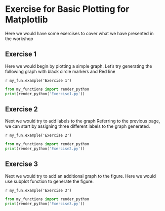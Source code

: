 # Exercise for Basic Plotting for Matplotlib
Here we would have some exercises to cover what we have presented in the workshop

## Exercise 1
Here we would begin by plotting a simple graph.
Let's try generating the following graph with black circle markers and Red line

`r my_fun.example('Exercise 1')`
```python
from my_functions import render_python
print(render_python('Exercise1.py'))
```
## Exercise 2
Next we would try to add labels to the graph
Referring to the previous page, we can start by assigning three different labels to the graph generated.

`r my_fun.example('Exercise 2')`
```python
from my_functions import render_python
print(render_python('Exercise2.py'))
```
## Exercise 3
Next we would try to add an additional graph to the figure. Here we would use subplot function to generate the figure.

`r my_fun.example('Exercise 3')`
```python
from my_functions import render_python
print(render_python('Exercise3.py'))
```